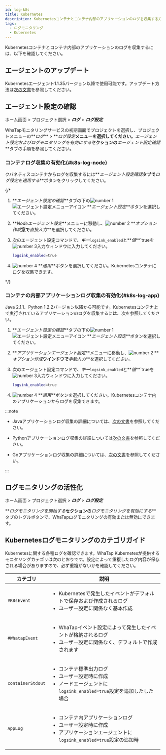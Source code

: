 ```yaml
---
id: log-k8s
title: Kubernetes
description: Kubernetesコンテナとコンテナ内部のアプリケーションのログを収集する方法について説明します。
tags:
  - ログモニタリング
  - Kubernetes
---
```


Kubernetesコンテナとコンテナ内部のアプリケーションのログを収集するには、以下を確認してください。 

## エージェントのアップデート

Kubernetesエージェント1.1.35バージョン以降で使用可能です。アップデート方法は[次の文書](../kubernetes/agent-update)を参照してください。

## エージェント設定の確認

ホーム画面 > プロジェクト選択 > **_ログ_** > **_ログ設定_**

WhaTapモニタリングサービスの初期画面でプロジェクトを選択し、プロジェクトメニューの**_ログ_** > **_ログ設定_**メニューを選択してください。**_エージェント設定およびログモニタリングを有効にする_**セクションの**_エージェント設定確認_**タブの手順を参照してください。

### コンテナログ収集の有効化{#k8s-log-node}

<ImgLang img='log-k8s-node-agent-setting-oneclick.png' desc='Kubernetes ログノードエージェントのセットアップ'/>

クバネティスコンテナからログを収集するには**_エージェント設定確認_**タブで**_ログ設定を適用する_**ボタンをクリックしてください。 

{/* 

>

1. **_エージェント設定の確認_**タブの下の![number 1](/img/number-01.png) ![エージェント設定メニューアイコン](/img/ic-agent.svg) **_エージェント設定_**ボタンを選択してください。 

2. **_Nodeエージェント設定_**メニューに移動し、![number 2](/img/number-02.png) **_オプション作成_**窓で**_直接入力_**を選択してください。

3. 次のエージェント設定コマンドで、**_キー_**`logsink_enabled`と**_値_**\`trueを![number 3](/img/number-03.png)入力ウィンドウに入力してください。

   ```bash
   logsink_enabled=true 
   ```

4. ![number 4](/img/number-04.png) **_適用_**ボタンを選択してください。Kubernetesコンテナにログを収集できます。

*/}

### コンテナの内部アプリケーションログ収集の有効化{#k8s-log-app}

Java 2.1.1、Python 1.2.2バージョン以降から可能です。Kubernetesコンテナ上で実行されているアプリケーションのログを収集するには、次を参照してください。 

<ImgLang img='log-k8s-app-agent-setting-106.png' desc='クバネティスログアプリケーションエージェント設定'/>

1. **_エージェント設定の確認_**タブの下の![number 1](/img/number-01.png) ![エージェント設定メニューアイコン](/img/ic-agent.svg) **_エージェント設定_**ボタンを選択してください。 

2. **_アプリケーションエージェント設定_**メニューに移動し、![number 2](/img/number-02.png) **_オプション作成_**ウインドウで**_手動入力_**を選択してください。

3. 次のエージェント設定コマンドで、**_キー_**`logsink_enabled`と**_値_**\`trueを![number 3](/img/number-03.png)入力ウィンドウに入力してください。

   ```bash
   logsink_enabled=true 
   ```

4. ![number 4](/img/number-04.png) **_適用_**ボタンを選択してください。Kubernetesコンテナ内のアプリケーションからログを収集できます。

:::note

- Javaアプリケーションログ収集の詳細については、[次の文書](log-java)を参照してください。

- Pythonアプリケーションログ収集の詳細については[次の文書](log-python)を参照してください。

- Goアプリケーションログ収集の詳細については、[次の文書](log-go)を参照してください。

:::

## ログモニタリングの活性化

ホーム画面 > プロジェクト選択 > **_ログ_** > **_ログ設定_**

**_ログモニタリングを開始する_**セクションの**_ログモニタリングを有効にする_**タブのトグルボタンで、WhaTapログモニタリングの有効または無効にできます。 


<Logjavastart />


<Logactivenote />

## Kubernetesログモニタリングのカテゴリガイド

Kubernetesに関する各種ログを確認できます。WhaTap Kubernetesが提供するモニタリングカテゴリは次のとおりです。設定によって重複したログ内容が保存される場合がありますので、必ず重複がないかを確認してください。

| カテゴリ              | 説明                                                                                                       |
| ----------------- | -------------------------------------------------------------------------------------------------------- |
| `#K8sEvent`       | <ul><li>Kubernetesで発生したイベントがデフォルトで保存および作成されるログ</li><li>ユーザー設定に関係なく基本作成</li></ul>                         |
| `#WhatapEvent`    | <ul><li>WhaTapイベント設定によって発生したイベントが格納されるログ</li><li>ユーザー設定に関係なく、デフォルトで作成されます</li></ul>                      |
| `containerStdout` | <ul><li>コンテナ標準出力ログ</li><li>ユーザー設定時に作成</li><li>ノードエージェントに`logsink_enabled=true`設定を追加したした場合</li></ul>      |
| `AppLog`          | <ul><li>コンテナ内アプリケーションログ</li><li>ユーザー設定時に作成</li><li>アプリケーションエージェントに`logsink_enabled=true`設定の追加時</li></ul> |
